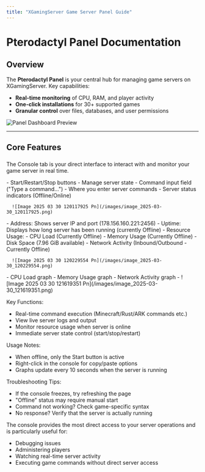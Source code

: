 ```yaml
---
title: "XGamingServer Game Server Panel Guide"
---
```


# Pterodactyl Panel Documentation

## Overview

The **Pterodactyl Panel** is your central hub for managing game servers on XGamingServer. Key capabilities:

- **Real-time monitoring** of CPU, RAM, and player activity
- **One-click installations** for 30\+ supported games
- **Granular control** over files, databases, and user permissions

![Panel Dashboard Preview](/images/panel.png)

---

## Core Features

### 

<Tabs>
  <Tab title="Console">
    
  </Tab>
</Tabs>

The Console tab is your direct interface to interact with and monitor your game server in real time.

<AccordionGroup>
  <Accordion title="Server Controls (Top Right Section):" icon="sparkles">
    - Start/Restart/Stop buttons - Manage server state
    - Command input field ("Type a command...") - Where you enter server commands
    - Server status indicators (Offline/Online)

      ![Image 2025 03 30 120117925 Pn](/images/image_2025-03-30_120117925.png)
  </Accordion>
  <Accordion title="Server Information Panel (Right Side):" icon="sparkles">
    - Address: Shows server IP and port (178.156.160.221:2456)
    - Uptime: Displays how long server has been running (currently Offline)
    - Resource Usage:
      - CPU Load (Currently Offline)
      - Memory Usage (Currently Offline)
      - Disk Space (7.96 GiB available)
      - Network Activity (Inbound/Outbound - Currently Offline)

      ![Image 2025 03 30 120229554 Pn](/images/image_2025-03-30_120229554.png)
  </Accordion>
  <Accordion title="Statistics Graphs (Bottom):" icon="sparkles">
    - CPU Load graph
    - Memory Usage graph
    - Network Activity graph
    - ![Image 2025 03 30 121619351 Pn](/images/image_2025-03-30_121619351.png)
  </Accordion>
</AccordionGroup>

Key Functions:

- Real-time command execution (Minecraft/Rust/ARK commands etc.)
- View live server logs and output
- Monitor resource usage when server is online
- Immediate server state control (start/stop/restart)

Usage Notes:

- When offline, only the Start button is active
- Right-click in the console for copy/paste options
- Graphs update every 10 seconds when the server is running

Troubleshooting Tips:

- If the console freezes, try refreshing the page
- "Offline" status may require manual start
- Command not working? Check game-specific syntax
- No response? Verify that the server is actually running

The console provides the most direct access to your server operations and is particularly useful for:

- Debugging issues
- Administering players
- Watching real-time server activity
- Executing game commands without direct server access